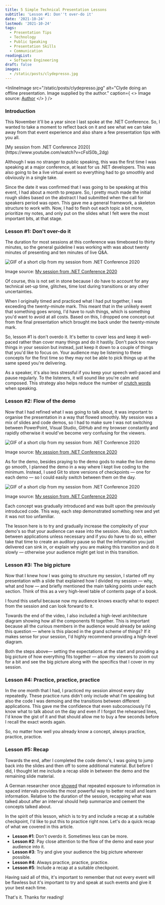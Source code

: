 ```yaml
---
title: 5 Simple Technical Presentation Lessons
subtitle: 'Lesson #1: Don''t over-do it'
date: '2021-10-24'
lastmod: '2021-10-24'
tags:
  - Presentation Tips
  - Technology
  - Public Speaking
  - Presentation Skills
  - Communication
readingList:
  - Software Engineering
draft: false
images:
  - /static/posts/clydepresso.jpg
---
```


<InlineImage
  src="/static/posts/clydepresso.jpg"
  alt="Clyde doing an offline presentation. Image supplied by the author."
  caption={
    <>
      Image source: <a href="https://clydedsouza.net">Author</a>
    </>
  }
/>

### Introduction

This November it'll be a year since I last spoke at the .NET Conference. So, I wanted to take a moment to reflect back on it and see what we can take away from that event experience and also share a few presentation tips with you all.

<YouTube url="https://www.youtube.com/watch?v=cFslS0b_2dg" />
[My session from .NET Conference 2020](https://www.youtube.com/watch?v=cFslS0b_2dg)

Although I was no stranger to public speaking, this was the first time I was speaking at a major conference, at least for us .NET developers. This was also going to be a live virtual event so everything had to go smoothly and obviously in a single take.

Since the date it was confirmed that I was going to be speaking at this event, I had about a month to prepare. So, I pretty much made the initial rough slides based on the abstract I had submitted when the call for speakers period was open. This gave me a general framework, a skeleton structure to work with. Now, I had to flesh out each topic a bit more, prioritize my notes, and only put on the slides what I felt were the most important bits, at that stage.

### Lesson #1: Don't over-do it

The duration for most sessions at this conference was timeboxed to thirty minutes, so the general guideline I was working with was about twenty minutes of presenting and ten minutes of live Q&amp;A.

![GIF of a short clip from my session from .NET Conference 2020](/static/posts/1_dyqtsonvFnbzZyGAYV9Whg.gif)

Image source: [My session from .NET Conference 2020](https://www.youtube.com/watch?v=cFslS0b_2dg)

Of course, this is not set in stone because I do have to account for any technical set-up time, glitches, time lost during transitions or any other uncertainties.

When I originally timed and practiced what I had put together, I was exceeding the twenty-minute mark. This meant that in the unlikely event that something goes wrong, I'd have to rush things, which is something you'd want to avoid at all costs. Based on this, I dropped one concept out from the final presentation which brought me back under the twenty-minute mark.

So, lesson #1 is don't overdo it. It's better to cover less and keep it well-paced rather than cover many things and do it hastily. Don't pack too many things in your session but instead, just keep it down to a couple of things that you'd like to focus on. Your audience may be listening to these concepts for the first time so they may not be able to pick things up at the same speed you're delivering.

As a speaker, it's also less stressful if you keep your speech well-paced and pause regularly. To the listeners, it will sound like you're calm and composed. This strategy also helps reduce the number of [crutch words](https://hbr.org/2018/08/how-to-stop-saying-um-ah-and-you-know) when speaking.

### Lesson #2: Flow of the demo

Now that I had refined what I was going to talk about, it was important to organise the presentation in a way that flowed smoothly. My session was a mix of slides and code demos, so I had to make sure I was not switching between PowerPoint, Visual Studio, GitHub and my browser constantly and rapidly otherwise it would've become very confusing for the viewers.

![GIF of a short clip from my session from .NET Conference 2020](/static/posts/1_UAOzg0-vJNEhwChuzJAB2g.gif)

Image source: [My session from .NET Conference 2020](https://www.youtube.com/watch?v=cFslS0b_2dg)

As for the demo, besides praying to the demo gods to make the live demo go smooth, I planned the demo in a way where I kept live coding to the minimum. Instead, I used Git to store versions of checkpoints — one for each demo — so I could easily switch between them on the day.

![GIF of a short clip from my session from .NET Conference 2020](/static/posts/1_WbChJKTO3eAifWC7OdScGw.gif)

Image source: [My session from .NET Conference 2020](https://www.youtube.com/watch?v=cFslS0b_2dg)

Each concept was gradually introduced and was built upon the previously introduced code. This way, each step demonstrated something new and yet it was not too unfamiliar.

The lesson here is to try and gradually increase the complexity of your demo's so that your audience can ease into the session. Also, don't switch between applications unless necessary and if you do have to do so, either take that time to create an auditory pause so that the information you just delivered can sink in, or explain why you are making this transition and do it slowly — otherwise your audience might get lost in this transition.

### Lesson #3: The big picture

Now that I knew how I was going to structure my session, I started off my presentation with a slide that explained how I divided my session — why, what and how — and briefly mentioned the main talking points under each section. Think of this as a very high-level table of contents page of a book.

I found this useful because now my audience knows exactly what to expect from the session and can look forward to it.

Towards the end of the video, I also included a high-level architecture diagram showing how all the components fit together. This is important because all the curious members in the audience would already be asking this question — where is this placed in the grand scheme of things? If it makes sense for your session, I'd highly recommend providing a high-level diagram.

Both the steps above— setting the expectations at the start and providing a big picture of how everything fits together — allow my viewers to zoom out for a bit and see the big picture along with the specifics that I cover in my session.

### Lesson #4: Practice, practice, practice

In the one month that I had, I practiced my session almost every day repeatedly. These practice runs didn't only include what I'm speaking but also the code I was demoing and the transitions between different applications. This gave me the confidence that even subconsciously I'd know what to talk about on the day and even if I forgot the rehearsed lines, I'd know the gist of it and that should allow me to buy a few seconds before I recall the exact words again.

So, no matter how well you already know a concept, always practice, practice, practice.

### Lesson #5: Recap

Towards the end, after I completed the code demo's, I was going to jump back into the slides and then off to some additional material. But before I did, I thought let me include a recap slide in between the demo and the remaining slide material.

A German researcher once [showed](https://fs.blog/2018/12/spacing-effect/) that repeated exposure to information in spaced intervals provides the most powerful way to better recall and learn information. Relative to the duration of the session, recapping what was talked about after an interval should help summarize and cement the concepts talked about.

In the spirit of this lesson, which is to try and include a recap at a suitable checkpoint, I'd like to put this to practice right now. Let's do a quick recap of what we covered in this article.

- **Lesson #1**: Don't overdo it. Sometimes less can be more.
- **Lesson #2**: Pay close attention to the flow of the demo and ease your audience into it.
- **Lesson #3**: Try and give your audience the big picture wherever possible.
- **Lesson #4**: Always practice, practice, practice.
- **Lesson #5**: Include a recap at a suitable checkpoint.

Having said all of this, it's important to remember that not every event will be flawless but it's important to try and speak at such events and give it your best each time.

That's it. Thanks for reading!
